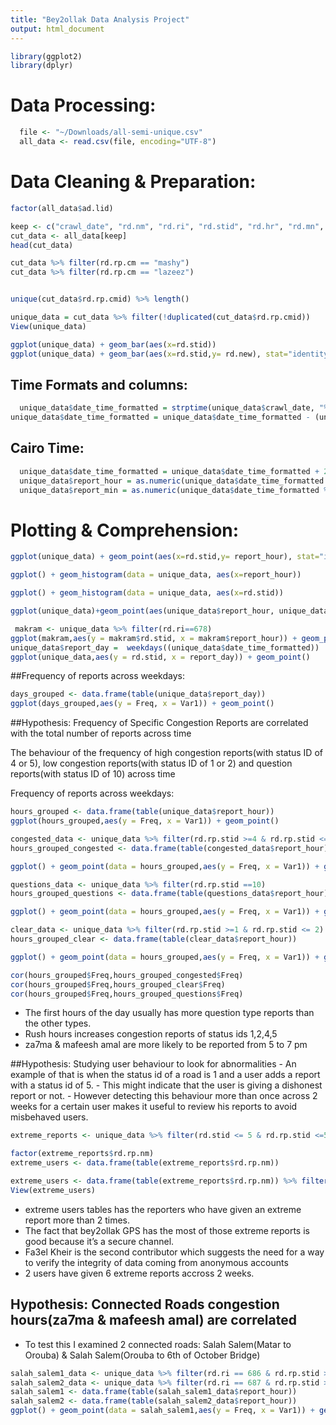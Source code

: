 ```yaml
---
title: "Bey2ollak Data Analysis Project"
output: html_document
---
```

```r
library(ggplot2)
library(dplyr)
```

# Data Processing:

```r
  file <- "~/Downloads/all-semi-unique.csv"
  all_data <- read.csv(file, encoding="UTF-8")
```

# Data Cleaning & Preparation:


```r
factor(all_data$ad.lid)

keep <- c("crawl_date", "rd.nm", "rd.ri", "rd.stid", "rd.hr", "rd.mn", "rd.new", "rd.strq", "rd.cmrq", "rd.rp.nm", "rd.rp.hr", "rd.rp.mn", "rd.rp.stid", "rd.rp.cm", "rd.rp.cmid")
cut_data <- all_data[keep]
head(cut_data)

cut_data %>% filter(rd.rp.cm == "mashy")
cut_data %>% filter(rd.rp.cm == "lazeez")


unique(cut_data$rd.rp.cmid) %>% length()

unique_data = cut_data %>% filter(!duplicated(cut_data$rd.rp.cmid))
View(unique_data)

ggplot(unique_data) + geom_bar(aes(x=rd.stid))
ggplot(unique_data) + geom_bar(aes(x=rd.stid,y= rd.new), stat="identity") 

```

## Time Formats and columns:
```r
  unique_data$date_time_formatted = strptime(unique_data$crawl_date, "%a %b %d %H:%M:%S UTC %Y", tz="UTC")
unique_data$date_time_formatted = unique_data$date_time_formatted - (unique_data$rd.rp.hr*60*60 + unique_data$rd.rp.mn*60)
```

## Cairo Time:
```r
  unique_data$date_time_formatted = unique_data$date_time_formatted + 2*60*60
  unique_data$report_hour = as.numeric(unique_data$date_time_formatted %>% format("%H"))
  unique_data$report_min = as.numeric(unique_data$date_time_formatted %>% format("%M"))
```

# Plotting & Comprehension:
```r
ggplot(unique_data) + geom_point(aes(x=rd.stid,y= report_hour), stat="identity")

ggplot() + geom_histogram(data = unique_data, aes(x=report_hour))

ggplot() + geom_histogram(data = unique_data, aes(x=rd.stid))

ggplot(unique_data)+geom_point(aes(unique_data$report_hour, unique_data$rd.stid, color=factor(unique_data$rd.stid)))

 makram <- unique_data %>% filter(rd.ri==678)
ggplot(makram,aes(y = makram$rd.stid, x = makram$report_hour)) + geom_point()
unique_data$report_day =  weekdays((unique_data$date_time_formatted))
ggplot(unique_data,aes(y = rd.stid, x = report_day)) + geom_point()


```


##Frequency of reports across weekdays:
```r
days_grouped <- data.frame(table(unique_data$report_day))
ggplot(days_grouped,aes(y = Freq, x = Var1)) + geom_point()
```

##Hypothesis: Frequency of Specific Congestion Reports are correlated with the total number of reports across time

The behaviour of the frequency of high congestion reports(with status ID of 4 or 5), low congestion reports(with status ID of 1 or 2) and question reports(with status ID of 10) across time

Frequency of reports across weekdays:
```r
hours_grouped <- data.frame(table(unique_data$report_hour))
ggplot(hours_grouped,aes(y = Freq, x = Var1)) + geom_point()

congested_data <- unique_data %>% filter(rd.rp.stid >=4 & rd.rp.stid <= 5)
hours_grouped_congested <- data.frame(table(congested_data$report_hour))

ggplot() + geom_point(data = hours_grouped,aes(y = Freq, x = Var1)) + geom_point(data = hours_grouped_congested,aes(y = Freq, x = Var1), color = "red")

questions_data <- unique_data %>% filter(rd.rp.stid ==10)
hours_grouped_questions <- data.frame(table(questions_data$report_hour))

ggplot() + geom_point(data = hours_grouped,aes(y = Freq, x = Var1)) + geom_point(data = hours_grouped_questions,aes(y = Freq, x = Var1), color = "red")

clear_data <- unique_data %>% filter(rd.rp.stid >=1 & rd.rp.stid <= 2)
hours_grouped_clear <- data.frame(table(clear_data$report_hour))

ggplot() + geom_point(data = hours_grouped,aes(y = Freq, x = Var1)) + geom_point(data = hours_grouped_congested,aes(y = Freq, x = Var1), color = "red") + geom_point(data = hours_grouped_clear ,aes(y = Freq, x = Var1), color = "green") + geom_point(data = hours_grouped_questions,aes(y = Freq, x = Var1), color = "blue")

cor(hours_grouped$Freq,hours_grouped_congested$Freq)
cor(hours_grouped$Freq,hours_grouped_clear$Freq)
cor(hours_grouped$Freq,hours_grouped_questions$Freq)

```
- The first hours of the day usually has more question type reports than the other types.
- Rush hours increases congestion reports of status ids 1,2,4,5
- za7ma & mafeesh amal are more likely to be reported from 5 to 7 pm

##Hypothesis: Studying user behaviour to look for abnormalities
- An example of that is when the status id of a road is 1 and a user adds a report with a status id of 5.
- This might indicate that the user is giving a dishonest report or not.
- However detecting this behaviour more than once across 2 weeks for a certain user makes it useful to review his reports to avoid misbehaved users.
```r
extreme_reports <- unique_data %>% filter(rd.stid <= 5 & rd.rp.stid <=5 & abs(rd.rp.stid - rd.stid) == 4)

factor(extreme_reports$rd.rp.nm)
extreme_users <- data.frame(table(extreme_reports$rd.rp.nm))

extreme_users <- data.frame(table(extreme_reports$rd.rp.nm)) %>% filter(Freq > 2)
View(extreme_users)
```

- extreme users tables has the reporters who have given an extreme report more than 2 times.
- The fact that bey2ollak GPS has the most of those extreme reports is good because it's a secure channel.
- Fa3el Kheir is the second contributor which suggests the need for a way to verify the integrity of data coming from anonymous accounts
- 2 users have given 6 extreme reports accross 2 weeks.

## Hypothesis: Connected Roads congestion hours(za7ma & mafeesh amal) are correlated
- To test this I examined 2 connected roads: Salah Salem(Matar to Orouba) & Salah Salem(Orouba to 6th of October Bridge)
```r
salah_salem1_data <- unique_data %>% filter(rd.ri == 686 & rd.rp.stid >=4 & rd.rp.stid <= 5)
salah_salem2_data <- unique_data %>% filter(rd.ri == 687 & rd.rp.stid >=4 & rd.rp.stid <= 5)
salah_salem1 <- data.frame(table(salah_salem1_data$report_hour))
salah_salem2 <- data.frame(table(salah_salem2_data$report_hour))
ggplot() + geom_point(data = salah_salem1,aes(y = Freq, x = Var1)) + geom_point(data = salah_salem2,aes(y = Freq, x = Var1), color = "red")

```

